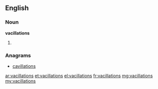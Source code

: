 ==English==

===Noun===
'''vacillations'''

# {{plural of|[[vacillation]]}}

===Anagrams===
* [[cavillations#English|cavillations]]

[[ar:vacillations]]
[[et:vacillations]]
[[el:vacillations]]
[[fr:vacillations]]
[[mg:vacillations]]
[[my:vacillations]]